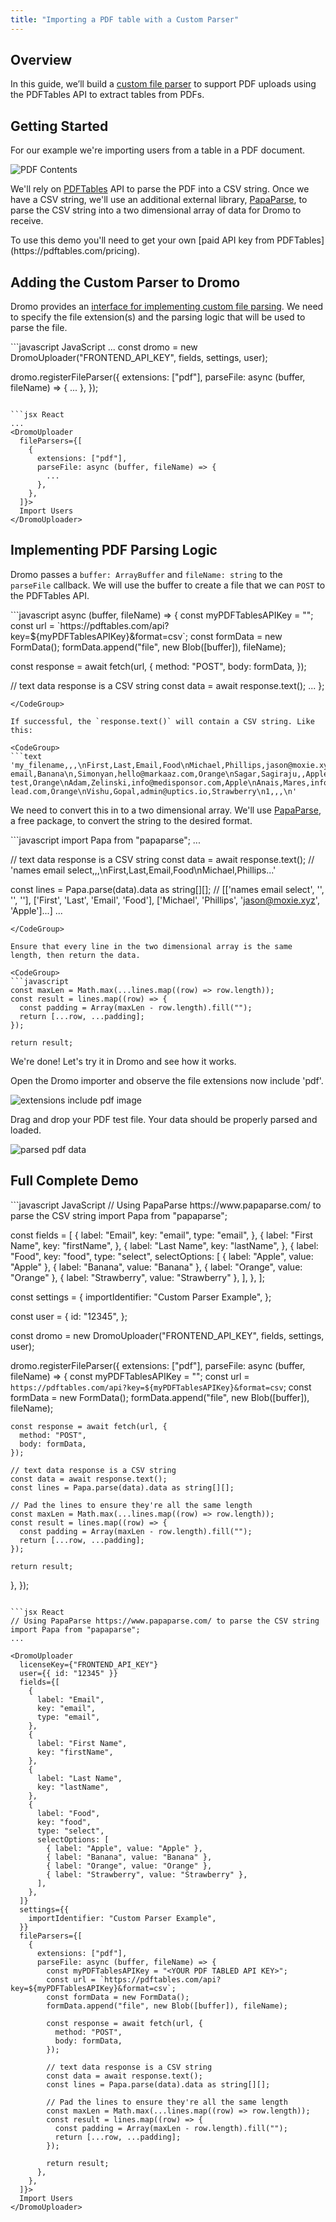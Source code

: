 ```yaml
---
title: "Importing a PDF table with a Custom Parser"
---
```


## Overview

In this guide, we’ll build a [custom file parser](/custom-file-parsers) to support PDF uploads using the PDFTables API to extract tables from PDFs.

## Getting Started

For our example we're importing users from a table in a PDF document.

![PDF Contents](/images/guides/customParserPDF.png)

We'll rely on [PDFTables](https://pdftables.com/) API to parse the PDF into a CSV string. Once we have a CSV string, we'll use an additional external library, [PapaParse](https://www.papaparse.com/), to parse the CSV string into a two dimensional array of data for Dromo to receive.

<Info>
  To use this demo you'll need to get your own [paid API key from PDFTables](https://pdftables.com/pricing).
</Info>

## Adding the Custom Parser to Dromo

Dromo provides an [interface for implementing custom file parsing](/custom-file-parsers). We need to specify the file extension(s) and the parsing logic that will be used to parse the file.

<CodeGroup>
```javascript JavaScript
...
const dromo = new DromoUploader("FRONTEND_API_KEY", fields, settings, user);

dromo.registerFileParser({
  extensions: ["pdf"],
  parseFile: async (buffer, fileName) => {
    ...
  },
});
```

```jsx React
...
<DromoUploader
  fileParsers={[
    {
      extensions: ["pdf"],
      parseFile: async (buffer, fileName) => {
        ...
      },
    },
  ]}>
  Import Users
</DromoUploader>
```
</CodeGroup>

## Implementing PDF Parsing Logic

Dromo passes a `buffer: ArrayBuffer` and `fileName: string` to the `parseFile` callback. We will use the buffer to create a file that we can `POST` to the PDFTables API.

<CodeGroup>
```javascript
async (buffer, fileName) => {
  const myPDFTablesAPIKey = "<YOUR PDF TABLED API KEY>";
  const url = `https://pdftables.com/api?key=${myPDFTablesAPIKey}&format=csv`;
  const formData = new FormData();
  formData.append("file", new Blob([buffer]), fileName);
  
  const response = await fetch(url, {
    method: "POST",
    body: formData,
  });
  
  // text data response is a CSV string
  const data = await response.text();
  ...
};
```
</CodeGroup>

If successful, the `response.text()` will contain a CSV string. Like this:

<CodeGroup>
```text
'my_filename,,,\nFirst,Last,Email,Food\nMichael,Phillips,jason@moxie.xyz,Apple\nMohit,Kukreja,info@hub.inc,Banana\nMark,Walz,vengat@klenty.com,Orange\nTonya,,team@buyerassist.io,Apple\nBen,Cohen,bad email,Banana\n,Simonyan,hello@markaaz.com,Orange\nSagar,Sagiraju,,Apple\nR2,Bewley,preena@klenty.com,Banana\nRuairi,Galavan,Info test,Orange\nAdam,Zelinski,info@medisponsor.com,Apple\nAnais,Mares,info@arrowxyz.com,Banana\nLucia,Lu,support@data-lead.com,Orange\nVishu,Gopal,admin@uptics.io,Strawberry\n1,,,\n'
```
</CodeGroup>

We need to convert this in to a two dimensional array. We'll use [PapaParse](https://www.papaparse.com/), a free package, to convert the string to the desired format.

<CodeGroup>
```javascript
import Papa from "papaparse";
...

// text data response is a CSV string
const data = await response.text();
// 'names email select,,,\nFirst,Last,Email,Food\nMichael,Phillips...'

const lines = Papa.parse(data).data as string[][];
// [['names email select', '', '', ''], ['First', 'Last', 'Email', 'Food'], ['Michael', 'Phillips', 'jason@moxie.xyz', 'Apple']...]
...
```
</CodeGroup>

Ensure that every line in the two dimensional array is the same length, then return the data.

<CodeGroup>
```javascript
const maxLen = Math.max(...lines.map((row) => row.length));
const result = lines.map((row) => {
  const padding = Array(maxLen - row.length).fill("");
  return [...row, ...padding];
});

return result;
```
</CodeGroup>

We're done! Let's try it in Dromo and see how it works.

Open the Dromo importer and observe the file extensions now include 'pdf'.

![extensions include pdf image](/images/guides/extensions_include_pdf.png)

Drag and drop your PDF test file. Your data should be properly parsed and loaded.

![parsed pdf data](/images/guides/parsed_pdf_data.png)

## Full Complete Demo

<CodeGroup>
```javascript JavaScript
// Using PapaParse https://www.papaparse.com/ to parse the CSV string
import Papa from "papaparse";

const fields = [
  {
    label: "Email",
    key: "email",
    type: "email",
  },
  {
    label: "First Name",
    key: "firstName",
  },
  {
    label: "Last Name",
    key: "lastName",
  },
  {
    label: "Food",
    key: "food",
    type: "select",
    selectOptions: [
      { label: "Apple", value: "Apple" },
      { label: "Banana", value: "Banana" },
      { label: "Orange", value: "Orange" },
      { label: "Strawberry", value: "Strawberry" },
    ],
  },
];

const settings = {
  importIdentifier: "Custom Parser Example",
};

const user = {
  id: "12345",
};

const dromo = new DromoUploader("FRONTEND_API_KEY", fields, settings, user);

dromo.registerFileParser({
  extensions: ["pdf"],
  parseFile: async (buffer, fileName) => {
    const myPDFTablesAPIKey = "<YOUR PDF TABLED API KEY>";
    const url = `https://pdftables.com/api?key=${myPDFTablesAPIKey}&format=csv`;
    const formData = new FormData();
    formData.append("file", new Blob([buffer]), fileName);
    
    const response = await fetch(url, {
      method: "POST",
      body: formData,
    });
    
    // text data response is a CSV string
    const data = await response.text();
    const lines = Papa.parse(data).data as string[][];
    
    // Pad the lines to ensure they're all the same length
    const maxLen = Math.max(...lines.map((row) => row.length));
    const result = lines.map((row) => {
      const padding = Array(maxLen - row.length).fill("");
      return [...row, ...padding];
    });
    
    return result;
  },
});
```

```jsx React
// Using PapaParse https://www.papaparse.com/ to parse the CSV string
import Papa from "papaparse";
...

<DromoUploader
  licenseKey={"FRONTEND_API_KEY"}
  user={{ id: "12345" }}
  fields={[
    {
      label: "Email",
      key: "email",
      type: "email",
    },
    {
      label: "First Name",
      key: "firstName",
    },
    {
      label: "Last Name",
      key: "lastName",
    },
    {
      label: "Food",
      key: "food",
      type: "select",
      selectOptions: [
        { label: "Apple", value: "Apple" },
        { label: "Banana", value: "Banana" },
        { label: "Orange", value: "Orange" },
        { label: "Strawberry", value: "Strawberry" },
      ],
    },
  ]}
  settings={{
    importIdentifier: "Custom Parser Example",
  }}
  fileParsers={[
    {
      extensions: ["pdf"],
      parseFile: async (buffer, fileName) => {
        const myPDFTablesAPIKey = "<YOUR PDF TABLED API KEY>";
        const url = `https://pdftables.com/api?key=${myPDFTablesAPIKey}&format=csv`;
        const formData = new FormData();
        formData.append("file", new Blob([buffer]), fileName);
        
        const response = await fetch(url, {
          method: "POST",
          body: formData,
        });
        
        // text data response is a CSV string
        const data = await response.text();
        const lines = Papa.parse(data).data as string[][];
        
        // Pad the lines to ensure they're all the same length
        const maxLen = Math.max(...lines.map((row) => row.length));
        const result = lines.map((row) => {
          const padding = Array(maxLen - row.length).fill("");
          return [...row, ...padding];
        });
        
        return result;
      },
    },
  ]}>
  Import Users
</DromoUploader>
```
</CodeGroup>
